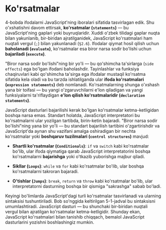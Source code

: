 # Ko'rsatmalar

4-bobda ifodalarni JavaScript'ning iboralari sifatida tasvirlagan edik. Shu o'xshatishni davom ettirsak, **ko'rsatmalar (`statements`)** — bu JavaScript'ning gaplari yoki buyruqlaridir. Xuddi o'zbek tilidagi gaplar nuqta bilan yakunlanib, bir-biridan ajratilganidek, JavaScript ko'rsatmalari ham nuqtali vergul (`;`) bilan yakunlanadi (`§2.6`). Ifodalar qiymat hosil qilish uchun **baholanadi (`evaluate`)**, ko'rsatmalar esa biror narsa sodir bo'lishi uchun **bajariladi (`execute`)**.

"Biror narsa sodir bo'lishi"ning bir yo'li — bu qo'shimcha ta'sirlarga (`side effects`) ega bo'lgan ifodani baholashdir. Tayinlashlar va funksiya chaqiruvlari kabi qo'shimcha ta'sirga ega ifodalar mustaqil ko'rsatma sifatida kela oladi va bu tarzda ishlatilganda ular **ifoda ko'rsatmalari (`expression statements`)** deb nomlanadi. Ko'rsatmalarning shunga o'xshash yana bir toifasi — bu yangi o'zgaruvchilarni e'lon qiladigan va yangi funksiyalarni ta'riflaydigan **e'lon qilish ko'rsatmalaridir (`declaration statements`)**.

JavaScript dasturlari bajarilishi kerak bo'lgan ko'rsatmalar ketma-ketligidan boshqa narsa emas. Standart holatda, JavaScript interpretatori bu ko'rsatmalarni ular yozilgan tartibda, birin-ketin bajaradi. "Biror narsa sodir bo'lishi"ning yana bir yo'li — bu standart bajarilish tartibini o'zgartirishdir va JavaScript'da aynan shu vazifani amalga oshiradigan bir nechta ko'rsatmalar yoki **boshqaruv tuzilmalari (`control structures`)** mavjud:

- **Shartli ko'rsatmalar (`Conditionals`)**: `if` va `switch` kabi ko'rsatmalar bo'lib, ular ifoda qiymatiga qarab JavaScript interpretatorini boshqa ko'rsatmalarni **bajarishga** yoki o'tkazib yuborishga majbur qiladi.

- **Sikllar (`Loops`)**: `while` va `for` kabi ko'rsatmalar bo'lib, ular boshqa ko'rsatmalarni takroran bajaradi.

- **O'tishlar (`Jumps`)**: `break`, `return` va `throw` kabi ko'rsatmalar bo'lib, ular interpretatorni dasturning boshqa bir qismiga "sakrashga" sabab bo'ladi.

Keyingi bo'limlarda JavaScript'dagi turli ko'rsatmalar tasvirlanadi va ularning sintaksisi tushuntiriladi. Bob so'nggida keltirilgan 5-1-jadval bu sintaksisni umumlashtiradi. JavaScript dasturi — bu shunchaki bir-biridan nuqtali vergul bilan ajratilgan ko'rsatmalar ketma-ketligidir. Shunday ekan, JavaScript ko'rsatmalari bilan tanishib chiqqach, bemalol JavaScript dasturlarini yozishni boshlashingiz mumkin.